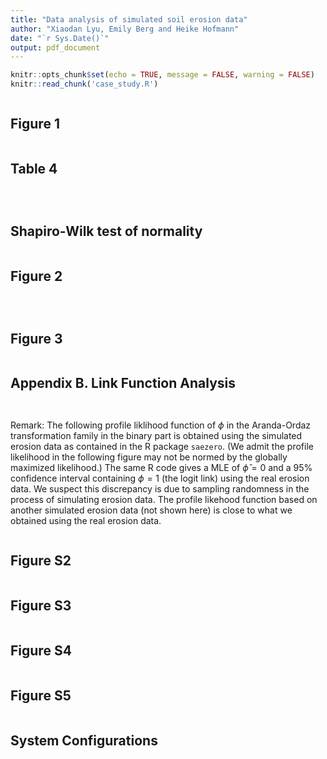 ```yaml
---
title: "Data analysis of simulated soil erosion data"
author: "Xiaodan Lyu, Emily Berg and Heike Hofmann"
date: "`r Sys.Date()`"
output: pdf_document
---
```


```r
knitr::opts_chunk$set(echo = TRUE, message = FALSE, warning = FALSE)
knitr::read_chunk('case_study.R')
```

```r
```

## Figure 1
```r
```

## Table 4
```r
```

```r
```

```r
```

## Shapiro-Wilk test of normality
```r
```

## Figure 2
```r
```

```r
```

```r
```

## Figure 3
```r
```

## Appendix B. Link Function Analysis
```r
```

```r
```

Remark: The following profile liklihood function of $\phi$ in the Aranda-Ordaz transformation family in the binary part is obtained using the simulated erosion data as contained in the R package `saezero`. (We admit the profile likelihood in the following figure may not be normed by the globally maximized likelihood.) The same R code gives a MLE of $\hat\phi = 0$ and a 95\% confidence interval containing $\phi=1$ (the logit link) using the real erosion data. We suspect this discrepancy is due to sampling randomness in the process of simulating erosion data. The profile likehood function based on another simulated erosion data (not shown here) is close to what we obtained using the real erosion data.
```r
```

## Figure S2
```r
```

## Figure S3
```r
```

## Figure S4
```r
```

## Figure S5
```r
```

## System Configurations
```r
```
